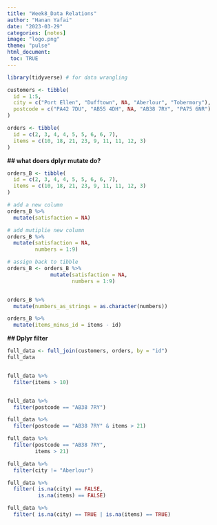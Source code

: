 ```yaml
---
title: "Week8_Data Relations"
author: "Hanan Yafai"
date: "2023-03-29"
categories: [notes]
image: "logo.png"
theme: "pulse"
html_document:
 toc: TRUE
---
```


```r
library(tidyverse) # for data wrangling

```

```r
customers <- tibble(
  id = 1:5,
  city = c("Port Ellen", "Dufftown", NA, "Aberlour", "Tobermory"),
  postcode = c("PA42 7DU", "AB55 4DH", NA, "AB38 7RY", "PA75 6NR")
)

orders <- tibble(
  id = c(2, 3, 4, 4, 5, 5, 6, 6, 7),
  items = c(10, 18, 21, 23, 9, 11, 11, 12, 3)
)
```

**\## what doers dplyr mutate do?**

```r

orders_B <- tibble(
  id = c(2, 3, 4, 4, 5, 5, 6, 6, 7),
  items = c(10, 18, 21, 23, 9, 11, 11, 12, 3)
)

# add a new column
orders_B %>%
  mutate(satisfaction = NA)

# add mutiplie new column
orders_B %>%
  mutate(satisfaction = NA,
         numbers = 1:9)

# assign back to tibble
orders_B <- orders_B %>%
              mutate(satisfaction = NA,
                     numbers = 1:9)


orders_B %>%
  mutate(numbers_as_strings = as.character(numbers))

orders_B %>%
  mutate(items_minus_id = items - id)

```

**\## Dplyr filter**

```r

full_data <- full_join(customers, orders, by = "id")
full_data


full_data %>%
  filter(items > 10)


full_data %>%
  filter(postcode == "AB38 7RY")

full_data %>%
  filter(postcode == "AB38 7RY" & items > 21)

full_data %>%
  filter(postcode == "AB38 7RY",
         items > 21)

full_data %>%
  filter(city != "Aberlour")

full_data %>%
  filter( is.na(city) == FALSE,
          is.na(items) == FALSE)

full_data %>%
  filter( is.na(city) == TRUE | is.na(items) == TRUE)

```
